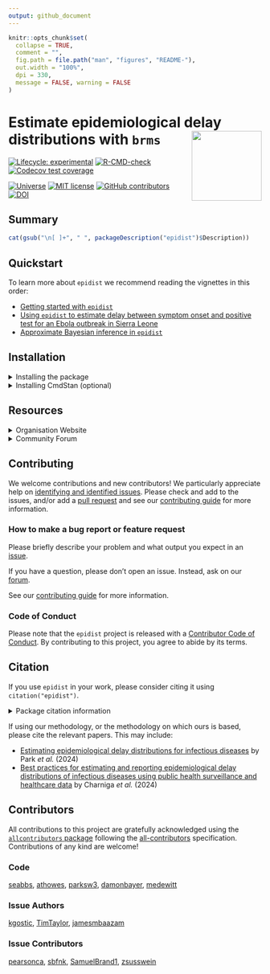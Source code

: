 ```yaml
---
output: github_document
---
```


```r
knitr::opts_chunk$set(
  collapse = TRUE,
  comment = "",
  fig.path = file.path("man", "figures", "README-"),
  out.width = "100%",
  dpi = 330,
  message = FALSE, warning = FALSE
)
```

# Estimate epidemiological delay distributions with `brms`<a href='https://epidist.epinowcast.org'><img src='man/figures/logo.png' align="right" height="139" /></a>

<!-- badges: start -->
[![Lifecycle:
experimental](https://img.shields.io/badge/lifecycle-experimental-orange.svg)](https://www.tidyverse.org/lifecycle/#experimental)
[![R-CMD-check](https://github.com/epinowcast/epidist/actions/workflows/R-CMD-check.yaml/badge.svg?branch=main)](https://github.com/epinowcast/epidist/actions/workflows/R-CMD-check.yaml) [![Codecov test coverage](https://codecov.io/gh/epinowcast/epidist/branch/main/graph/badge.svg)](https://app.codecov.io/gh/epinowcast/epidist)

[![Universe](https://epinowcast.r-universe.dev/badges/epidist)](https://epinowcast.r-universe.dev/epidist)
[![MIT
license](https://img.shields.io/badge/License-MIT-blue.svg)](https://github.com/epinowcast/epidist/blob/master/LICENSE.md/)
[![GitHub contributors](https://img.shields.io/github/contributors/epinowcast/epidist)](https://github.com/epinowcast/epidist/graphs/contributors)
[![DOI](https://zenodo.org/badge/DOI/10.5281/zenodo.14213017.svg)](https://doi.org/10.5281/zenodo.14213017)
<!-- badges: end -->

## Summary

```r
cat(gsub("\n[ ]+", " ", packageDescription("epidist")$Description))
```

## Quickstart

To learn more about `epidist` we recommend reading the vignettes in this order:

* [Getting started with `epidist`](https://epidist.epinowcast.org/articles/epidist.html)
* [Using `epidist` to estimate delay between symptom onset and positive test for an Ebola outbreak in Sierra Leone](https://epidist.epinowcast.org/articles/ebola.html)
* [Approximate Bayesian inference in `epidist`](https://epidist.epinowcast.org/articles/approx-inference.html)

## Installation

<details><summary>Installing the package</summary>

You can install the latest released version using the normal `R` function, though you need to point to `r-universe` instead of CRAN:

```r
install.packages(
  "epidist",
  repos = "https://epinowcast.r-universe.dev"
)
```

Alternatively, you can use the [`remotes` package](https://remotes.r-lib.org/) to install the development version from Github (warning! this version may contain breaking changes and/or bugs):

```r
remotes::install_github(
  file.path("epinowcast", "epidist"),
  dependencies = TRUE
)
```

Similarly, you can install historical versions by specifying the release tag (e.g. this installs [`0.1.0`](https://github.com/epinowcast/epidist/releases/tag/v0.1.0)):

```r
remotes::install_github(
  file.path("epinowcast", "epidist"),
  dependencies = TRUE, ref = "v0.1.0"
)
```

*Note: You can also use that last approach to install a specific commit if needed, e.g. if you want to try out a specific unreleased feature, but not the absolute latest developmental version.*

</details>

<details><summary>Installing CmdStan (optional)</summary>

By default `epidist` uses the `rstan` package for fitting models. If you wish to use the `cmdstanr` package instead, you will need to install [CmdStan](https://mc-stan.org/users/interfaces/cmdstan), which also entails having a suitable C++ toolchain setup. We recommend using the [`cmdstanr` package](https://mc-stan.org/cmdstanr/) to manage CmdStan. The Stan team provides instructions in the [_Getting started with
`cmdstanr`_](https://mc-stan.org/cmdstanr/articles/cmdstanr.html) vignette, with other details and support at the [package site](https://mc-stan.org/cmdstanr/), but the brief version is:

```r
# if you have not yet installed `epidist`, or you installed it without
# `Suggests` dependencies
install.packages(
  "cmdstanr",
  repos = c("https://stan-dev.r-universe.dev", getOption("repos"))
)

# once `cmdstanr` is installed
cmdstanr::install_cmdstan()
```

*Note: You can speed up CmdStan installation using the `cores` argument. If you are installing a particular version of `epidist`, you may also need to install a past version of CmdStan, which you can do with the `version` argument.*

</details>

## Resources

<details><summary>Organisation Website</summary>

Our [organisation website](https://www.epinowcast.org/) includes links to other resources, [guest posts](https://www.epinowcast.org/blog.html), and [seminar schedule](https://www.epinowcast.org/seminars.html) for both upcoming and past recordings.

</details>

<details><summary>Community Forum</summary>

Our [community forum](https://community.epinowcast.org/) has areas for [question and answer](https://community.epinowcast.org/c/interface/15) and [considering new methods and tools](https://community.epinowcast.org/c/projects/11), among others. If you are generally interested in real-time analysis of infectious disease, you may find this useful even if do not use `epidist`.

</details>

## Contributing

We welcome contributions and new contributors! We particularly appreciate help on [identifying and identified issues](https://github.com/epinowcast/epidist/issues). Please check and add to the issues, and/or add a [pull request](https://github.com/epinowcast/epidist/pulls) and see our [contributing guide](https://github.com/epinowcast/.github/blob/main/CONTRIBUTING.md) for more information.

### How to make a bug report or feature request

Please briefly describe your problem and what output you expect in an [issue](https://github.com/epinowcast/epidist/issues).

If you have a question, please don't open an issue. Instead, ask on our [forum](https://community.epinowcast.org/).

See our [contributing guide](https://github.com/epinowcast/.github/blob/main/CONTRIBUTING.md) for more information.

### Code of Conduct

Please note that the `epidist` project is released with a [Contributor Code of Conduct](https://github.com/epinowcast/.github/blob/main/CODE_OF_CONDUCT.md). By contributing to this project, you agree to abide by its terms.

## Citation

If you use `epidist` in your work, please consider citing it using `citation("epidist")`.

<details><summary>Package citation information</summary>

```r
citation("epidist")
```

</details>

If using our methodology, or the methodology on which ours is based, please cite the relevant papers.
This may include:

* [Estimating epidemiological delay distributions for infectious diseases](https://www.medrxiv.org/content/10.1101/2024.01.12.24301247v1) by Park *et al.* (2024)
* [Best practices for estimating and reporting epidemiological delay distributions of infectious diseases using public health surveillance and healthcare data](https://journals.plos.org/ploscompbiol/article?id=10.1371/journal.pcbi.1012520) by Charniga *et al.* (2024)

## Contributors

<!-- ALL-CONTRIBUTORS-LIST:START - Do not remove or modify this section -->
<!-- prettier-ignore-start -->
<!-- markdownlint-disable -->

All contributions to this project are gratefully acknowledged using the [`allcontributors` package](https://github.com/ropenscilabs/allcontributors) following the [all-contributors](https://allcontributors.org) specification. Contributions of any kind are welcome!

### Code

<a href="https://github.com/epinowcast/epidist/commits?author=seabbs">seabbs</a>,
<a href="https://github.com/epinowcast/epidist/commits?author=athowes">athowes</a>,
<a href="https://github.com/epinowcast/epidist/commits?author=parksw3">parksw3</a>,
<a href="https://github.com/epinowcast/epidist/commits?author=damonbayer">damonbayer</a>,
<a href="https://github.com/epinowcast/epidist/commits?author=medewitt">medewitt</a>

### Issue Authors

<a href="https://github.com/epinowcast/epidist/issues?q=is%3Aissue+author%3Akgostic">kgostic</a>,
<a href="https://github.com/epinowcast/epidist/issues?q=is%3Aissue+author%3ATimTaylor">TimTaylor</a>,
<a href="https://github.com/epinowcast/epidist/issues?q=is%3Aissue+author%3Ajamesmbaazam">jamesmbaazam</a>

### Issue Contributors

<a href="https://github.com/epinowcast/epidist/issues?q=is%3Aissue+commenter%3Apearsonca">pearsonca</a>,
<a href="https://github.com/epinowcast/epidist/issues?q=is%3Aissue+commenter%3Asbfnk">sbfnk</a>,
<a href="https://github.com/epinowcast/epidist/issues?q=is%3Aissue+commenter%3ASamuelBrand1">SamuelBrand1</a>,
<a href="https://github.com/epinowcast/epidist/issues?q=is%3Aissue+commenter%3Azsusswein">zsusswein</a>

<!-- markdownlint-enable -->
<!-- prettier-ignore-end -->
<!-- ALL-CONTRIBUTORS-LIST:END -->
